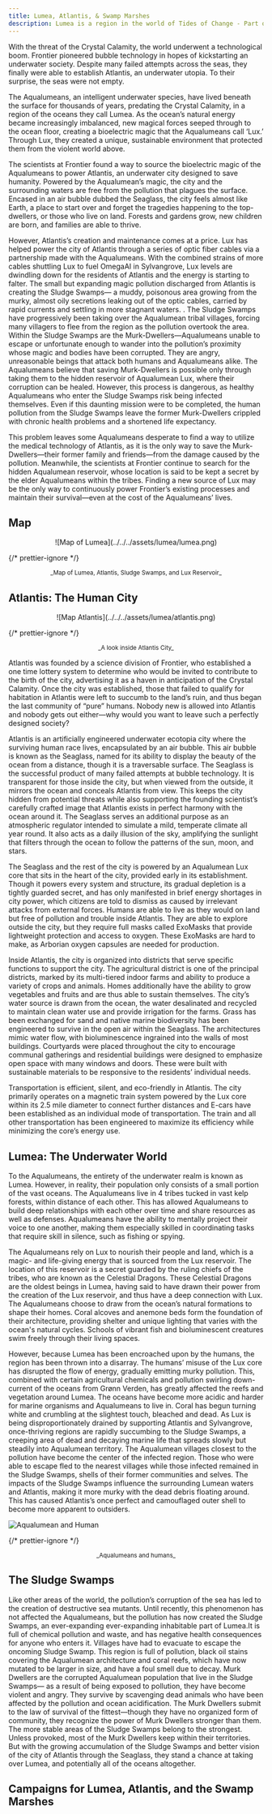 ```yaml
---
title: Lumea, Atlantis, & Swamp Marshes
description: Lumea is a region in the world of Tides of Change - Part of the Age of Atlantis
---
```



With the threat of the Crystal Calamity, the world underwent a technological boom. Frontier pioneered bubble technology in hopes of kickstarting an underwater society. Despite many failed attempts across the seas, they finally were able to establish Atlantis, an underwater utopia. To their surprise, the seas were not empty.

The Aqualumeans, an intelligent underwater species, have lived beneath the surface for thousands of years, predating the Crystal Calamity, in a region of the oceans they call Lumea. As the ocean’s natural energy became increasingly imbalanced, new magical forces seeped through to the ocean floor, creating a bioelectric magic that the Aqualumeans call ‘Lux.’ Through Lux, they created a unique, sustainable environment that protected them from the violent world above.

The scientists at Frontier found a way to source the bioelectric magic of the Aqualumeans to power Atlantis, an underwater city designed to save humanity. Powered by the Aqualumean’s magic, the city and the surrounding waters are free from the pollution that plagues the surface. Encased in an air bubble dubbed the Seaglass, the city feels almost like Earth, a place to start over and forget the tragedies happening to the top-dwellers, or those who live on land. Forests and gardens grow, new children are born, and families are able to thrive.

However, Atlantis’s creation and maintenance comes at a price. Lux has helped power the city of Atlantis through a series of optic fiber cables via a partnership made with the Aqualumeans. With the combined strains of more cables shuttling Lux to fuel OmegaAI in Sylvangrove, Lux levels are dwindling down for the residents of Atlantis and the energy is starting to falter. The small but expanding magic pollution discharged from Atlantis is creating the Sludge Swamps— a muddy, poisonous area growing from the murky, almost oily secretions leaking out of the optic cables, carried by rapid currents and settling in more stagnant waters. . The Sludge Swamps have progressively been taking over the Aqualumean tribal villages, forcing many villagers to flee from the region as the pollution overtook the area. Within the Sludge Swamps are the Murk-Dwellers—Aqualumeans unable to escape or unfortunate enough to wander into the pollution’s proximity whose magic and bodies have been corrupted. They are angry, unreasonable beings that attack both humans and Aqualumeans alike. The Aqualumeans believe that saving Murk-Dwellers is possible only through taking them to the hidden reservoir of Aqualumean Lux, where their corruption can be healed. However, this process is dangerous, as healthy Aqualumeans who enter the Sludge Swamps risk being infected themselves. Even if this daunting mission were to be completed, the human pollution from the Sludge Swamps leave the former Murk-Dwellers crippled with chronic health problems and a shortened life expectancy.

This problem leaves some Aqualumeans desperate to find a way to utilize the medical technology of Atlantis, as it is the only way to save the Murk-Dwellers—their former family and friends—from the damage caused by the pollution. Meanwhile, the scientists at Frontier continue to search for the hidden Aqualumean reservoir, whose location is said to be kept a secret by the elder Aqualumeans within the tribes. Finding a new source of Lux may be the only way to continuously power Frontier’s existing processes and maintain their survival—even at the cost of the Aqualumeans’ lives.

## Map

<p align="center">![Map of Lumea](../../../assets/lumea/lumea.png)</p>

{/* prettier-ignore */}
<p style="text-align: center;"><small>_Map of Lumea, Atlantis, Sludge Swamps, and Lux Reservoir_</small></p>

## Atlantis: The Human City

<p align="center">![Map Atlantis](../../../assets/lumea/atlantis.png)</p>

{/* prettier-ignore */}
<p style="text-align: center;"><small>_A look inside Atlantis City_</small></p>

Atlantis was founded by a science division of Frontier, who established a one time lottery system to determine who would be invited to contribute to the birth of the city, advertising it as a haven in anticipation of the Crystal Calamity. Once the city was established, those that failed to qualify for habitation in Atlantis were left to succumb to the land’s ruin, and thus began the last community of “pure” humans. Nobody new is allowed into Atlantis and nobody gets out either—why would you want to leave such a perfectly designed society?

Atlantis is an artificially engineered underwater ecotopia city where the surviving human race lives, encapsulated by an air bubble. This air bubble is known as the Seaglass, named for its ability to display the beauty of the ocean from a distance, though it is a traversable surface. The Seaglass is the successful product of many failed attempts at bubble technology. It is transparent for those inside the city, but when viewed from the outside, it mirrors the ocean and conceals Atlantis from view. This keeps the city hidden from potential threats while also supporting the founding scientist’s carefully crafted image that Atlantis exists in perfect harmony with the ocean around it. The Seaglass serves an additional purpose as an atmospheric regulator intended to simulate a mild, temperate climate all year round. It also acts as a daily illusion of the sky, amplifying the sunlight that filters through the ocean to follow the patterns of the sun, moon, and stars.

The Seaglass and the rest of the city is powered by an Aqualumean Lux core that sits in the heart of the city, provided early in its establishment. Though it powers every system and structure, its gradual depletion is a tightly guarded secret, and has only manifested in brief energy shortages in city power, which citizens are told to dismiss as caused by irrelevant attacks from external forces. Humans are able to live as they would on land but free of pollution and trouble inside Atlantis. They are able to explore outside the city, but they require full masks called ExoMasks that provide lightweight protection and access to oxygen. These ExoMasks are hard to make, as Arborian oxygen capsules are needed for production.

Inside Atlantis, the city is organized into districts that serve specific functions to support the city. The agricultural district is one of the principal districts, marked by its multi-tiered indoor farms and ability to produce a variety of crops and animals. Homes additionally have the ability to grow vegetables and fruits and are thus able to sustain themselves. The city’s water source is drawn from the ocean, the water desalinated and recycled to maintain clean water use and provide irrigation for the farms. Grass has been exchanged for sand and native marine biodiversity has been engineered to survive in the open air within the Seaglass. The architectures mimic water flow, with bioluminescence ingrained into the walls of most buildings. Courtyards were placed throughout the city to encourage communal gatherings and residential buildings were designed to emphasize open space with many windows and doors. These were built with sustainable materials to be responsive to the residents’ individual needs.

Transportation is efficient, silent, and eco-friendly in Atlantis. The city primarily operates on a magnetic train system powered by the Lux core within its 2.5 mile diameter to connect further distances and E-cars have been established as an individual mode of transportation. The train and all other transportation has been engineered to maximize its efficiency while minimizing the core’s energy use.

## Lumea: The Underwater World

To the Aqualumeans, the entirety of the underwater realm is known as Lumea. However, in reality, their population only consists of a small portion of the vast oceans. The Aqualumeans live in 4 tribes tucked in vast kelp forests, within distance of each other. This has allowed Aqualumeans to build deep relationships with each other over time and share resources as well as defenses. Aqualumeans have the ability to mentally project their voice to one another, making them especially skilled in coordinating tasks that require skill in silence, such as fishing or spying.

The Aqualumeans rely on Lux to nourish their people and land, which is a magic- and life-giving energy that is sourced from the Lux reservoir. The location of this reservoir is a secret guarded by the ruling chiefs of the tribes, who are known as the Celestial Dragons. These Celestial Dragons are the oldest beings in Lumea, having said to have drawn their power from the creation of the Lux reservoir, and thus have a deep connection with Lux. The Aqualumeans choose to draw from the ocean’s natural formations to shape their homes. Coral alcoves and anemone beds form the foundation of their architecture, providing shelter and unique lighting that varies with the ocean's natural cycles. Schools of vibrant fish and bioluminescent creatures swim freely through their living spaces.

However, because Lumea has been encroached upon by the humans, the region has been thrown into a disarray. The humans’ misuse of the Lux core has disrupted the flow of energy, gradually emitting murky pollution. This, combined with certain agricultural chemicals and pollution swirling down-current of the oceans from Grønn Verden, has greatly affected the reefs and vegetation around Lumea. The oceans have become more acidic and harder for marine organisms and Aqualumeans to live in. Coral has begun turning white and crumbling at the slightest touch, bleached and dead. As Lux is being disproportionately drained by supporting Atlantis and Sylvangrove, once-thriving regions are rapidly succumbing to the Sludge Swamps, a creeping area of dead and decaying marine life that spreads slowly but steadily into Aqualumean territory. The Aqualumean villages closest to the pollution have become the center of the infected region. Those who were able to escape fled to the nearest villages while those infected remained in the Sludge Swamps, shells of their former communities and selves. The impacts of the Sludge Swamps influence the surrounding Lumean waters and Atlantis, making it more murky with the dead debris floating around. This has caused Atlantis’s once perfect and camouflaged outer shell to become more apparent to outsiders.

![Aqualumean and Human](../../../assets/lumea/Aqualumean-Human.png)

{/* prettier-ignore */}
<p style="text-align: center;"><small>_Aqualumeans and humans_</small></p>

## The Sludge Swamps

Like other areas of the world, the pollution’s corruption of the sea has led to the creation of destructive sea mutants. Until recently, this phenomenon has not affected the Aqualumeans, but the pollution has now created the Sludge Swamps, an ever-expanding ever-expanding inhabitable part of Lumea.It is full of chemical pollution and waste, and has negative health consequences for anyone who enters it. Villages have had to evacuate to escape the oncoming Sludge Swamp. This region is full of pollution, black oil stains covering the Aqualumean architecture and coral reefs, which have now mutated to be larger in size, and have a foul smell due to decay. Murk Dwellers are the corrupted Aqualumean population that live in the Sludge Swamps— as a result of being exposed to pollution, they have become violent and angry. They survive by scavenging dead animals who have been affected by the pollution and ocean acidification. The Murk Dwellers submit to the law of survival of the fittest—though they have no organized form of community, they recognize the power of Murk Dwellers stronger than them. The more stable areas of the Sludge Swamps belong to the strongest. Unless provoked, most of the Murk Dwellers keep within their territories. But with the growing accumulation of the Sludge Swamps and better vision of the city of Atlantis through the Seaglass, they stand a chance at taking over Lumea, and potentially all of the oceans altogether.

## Campaigns for Lumea, Atlantis, and the Swamp Marshes

<CardGrid>
    <LinkCard
        title="Age of Atlantis"
        href="/docs/campaigns/age-of-atlantis/mission-1"
        description="Navigate through a series of journeys to save corrupted Aqualumeans, rescue the Celestial Dragon Astralyss, and assist with combatting the region's pollution crisis."
    />
</CardGrid>
